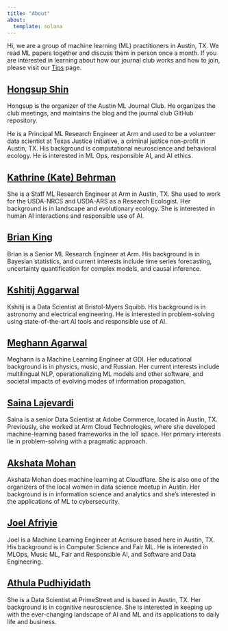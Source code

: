 ```yaml
---
title: "About"
about:
  template: solana
---
```


Hi, we are a group of machine learning (ML) practitioners in Austin, TX. We read ML papers together and discuss them in person once a month. If you are interested in learning about how our journal club works and how to join, please visit our [Tips](https://austinmljournalclub.github.io/readme.html) page.

## [Hongsup Shin](https://www.linkedin.com/in/hongsupshin/)
Hongsup is the organizer of the Austin ML Journal Club. He organizes the club meetings, and maintains the blog and the journal club GitHub repository. 

He is a Principal ML Research Engineer at Arm and used to be a volunteer data scientist at Texas Justice Initiative, a criminal justice non-profit in Austin, TX. His background is computational neuroscience and behavioral ecology. He is interested in ML Ops, responsible AI, and AI ethics.

## [Kathrine (Kate) Behrman](https://www.linkedin.com/in/kate-behrman/)
She is a Staff ML Research Engineer at Arm in Austin, TX. She used to work for the USDA-NRCS and USDA-ARS as a Research Ecologist. Her background is in landscape and evolutionary ecology. She is interested in human AI interactions and responsible use of AI.

## [Brian King](https://www.linkedin.com/in/brianking387/)
Brian is a Senior ML Research Engineer at Arm. His background is in Bayesian statistics, and current interests include time series forecasting, uncertainty quantification for complex models, and causal inference.

## [Kshitij Aggarwal](https://www.linkedin.com/in/kshitij13/)
Kshitij is a Data Scientist at Bristol-Myers Squibb. His background is in astronomy and electrical engineering. He is interested in problem-solving using state-of-the-art AI tools and responsible use of AI.

## [Meghann Agarwal](https://www.linkedin.com/in/meghann-agarwal/)
Meghann is a Machine Learning Engineer at GDI. Her educational background is in physics, music, and Russian. Her current interests include multilingual NLP, operationalizing ML models and other software, and societal impacts of evolving modes of information propagation.

## [Saina Lajevardi](https://www.linkedin.com/in/saina199/)
Saina is a senior Data Scientist at Adobe Commerce, located in Austin, TX. Previously, she worked at Arm Cloud Technologies, where she developed machine-learning based frameworks in the IoT space. Her primary interests lie in problem-solving with a pragmatic approach.

## [Akshata Mohan](https://www.linkedin.com/in/akshata-mohan)
Akshata Mohan does machine learning at Cloudflare. She is also one of the organizers of the local women in data science meetup in Austin. Her background is in information science and analytics and she’s interested in the applications of ML to cybersecurity.

## [Joel Afriyie](https://www.linkedin.com/in/joelafriyie)
Joel is a Machine Learning Engineer at Acrisure based here in Austin, TX. His background is in Computer Science and Fair ML. He is interested in MLOps, Music ML, Fair and Responsible AI, and Software and Data Engineering.

## [Athula Pudhiyidath](https://www.linkedin.com/in/athula-pudhiyidath)
She is a Data Scientist at PrimeStreet and is based in Austin, TX. Her background is in cognitive neuroscience. She is interested in keeping up with the ever-changing landscape of AI and ML and its applications to daily life and business.

